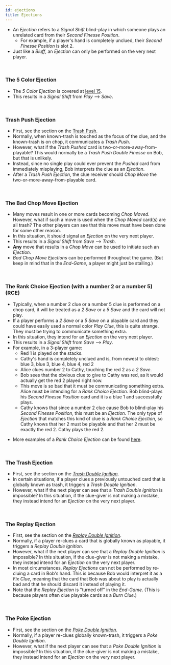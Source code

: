 ```yaml
---
id: ejections
title: Ejections
---
```



- An *Ejection* refers to a *Signal Shift* blind-play in which someone plays an unrelated card from their *Second Finesse Position*.
  - For example, if a player's hand is completely unclued, their *Second Finesse Position* is slot 2.
- Just like a *Bluff*, an *Ejection* can only be performed on the very next player.

<br />

### The 5 Color Ejection

- The *5 Color Ejection* is covered at [level 15](../level-15.mdx#the-5-color-ejection-5ce).
- This results in a *Signal Shift* from *Play* --> *Save*.

<br />

### Trash Push Ejection

- First, see the section on the [Trash Push](../level-13.mdx#the-trash-push).
- Normally, when known-trash is touched as the focus of the clue, and the known-trash is on chop, it communicates a *Trash Push*.
- However, what if the *Trash Pushed* card is two-or-more-away-from-playable? This would normally be a *Trash Push Double Finesse* on Bob, but that is unlikely.
- Instead, since no single play could ever prevent the *Pushed* card from immediately misplaying, Bob interprets the clue as an *Ejection*.
- After a *Trash Push Ejection*, the clue receiver should *Chop Move* the two-or-more-away-from-playable card.

<br />

### The Bad Chop Move Ejection

- Many moves result in one or more cards becoming *Chop Moved*. However, what if such a move is used when the *Chop Moved* card(s) are all trash? The other players can see that this move must have been done for some other reason.
- In this situation, it should signal an *Ejection* on the very next player.
- This results in a *Signal Shift* from *Save* --> *Trash*.
- **Any** move that results in a *Chop Move* can be used to initiate such an *Ejection*.
- *Bad Chop Move Ejections* can be performed throughout the game. (But keep in mind that in the *End-Game*, a player might just be stalling.)

<br />

### The Rank Choice Ejection (with a number 2 or a number 5) (RCE)

- Typically, when a number 2 clue or a number 5 clue is performed on a chop card, it will be treated as a *2 Save* or a *5 Save* and the card will not play.
- If a player performs a *2 Save* or a *5 Save* on a playable card and they could have easily used a normal color *Play Clue*, this is quite strange. They must be trying to communicate something extra.
- In this situation, they intend for an *Ejection* on the very next player.
- This results in a *Signal Shift* from *Save* --> *Play*.
- For example, in a 3-player game:
  - Red 1 is played on the stacks.
  - Cathy's hand is completely unclued and is, from newest to oldest: blue 3, blue 3, blue 4, blue 4, red 2
  - Alice clues number 2 to Cathy, touching the red 2 as a *2 Save*.
  - Bob sees that the obvious clue to give to Cathy was red, as it would actually get the red 2 played right now.
  - This move is so bad that it must be communicating something extra. Alice must be intending for a *Rank Choice Ejection*. Bob blind-plays his *Second Finesse Position* card and it is a blue 1 and successfully plays.
  - Cathy knows that since a number 2 clue cause Bob to blind-play his *Second Finesse Position*, this must be an *Ejection*. The only type of *Ejection* that matches this kind of clue is a *Rank Choice Ejection*, so Cathy knows that her 2 must be playable and that her 2 must be exactly the red 2. Cathy plays the red 2.

<RankChoice />

- More examples of a *Rank Choice Ejection* can be found [here](../examples/rank-choice-ejection.mdx).

<br />

### The Trash Ejection

- First, see the section on the *[Trash Double Ignition](../level-20.mdx#the-trash-double-ignition)*.
- In certain situations, if a player clues a previously untouched card that is globally known as trash, it triggers a *Trash Double Ignition*.
- However, what if the next player can see that a *Trash Double Ignition* is impossible? In this situation, if the clue-giver is not making a mistake, they instead intend for an *Ejection* on the very next player.

<br />

### The Replay Ejection

- First, see the section on the *[Replay Double Ignition](../level-20.mdx#the-replay-double-ignition)*.
- Normally, if a player re-clues a card that is globally known as playable, it triggers a *Replay Double Ignition*.
- However, what if the next player can see that a *Replay Double Ignition* is impossible? In this situation, if the clue-giver is not making a mistake, they instead intend for an *Ejection* on the very next player.
- In most circumstances, *Replay Ejections* can not be performed by re-cluing a card in Bob's hand. This is because Bob would interpret it as a *Fix Clue*, meaning that the card that Bob was about to play is actually bad and that he should discard it instead of playing it.
- Note that the *Replay Ejection* is "turned off" in the *End-Game*. (This is because players often clue playable cards as a *Burn Clue*.)

<br />

### The Poke Ejection

- First, see the section on the *[Poke Double Ignition](../level-20.mdx#the-poke-double-ignition)*.
- Normally, if a player re-clues globally known-trash, it triggers a *Poke Double Ignition*.
- However, what if the next player can see that a *Poke Double Ignition* is impossible? In this situation, if the clue-giver is not making a mistake, they instead intend for an *Ejection* on the very next player.

<br />
